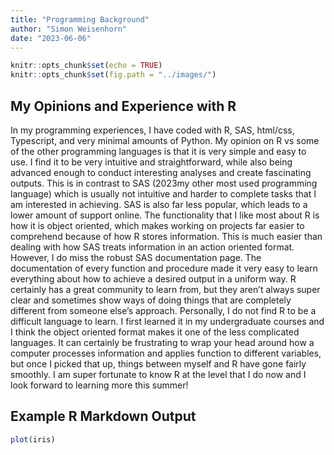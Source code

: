 ```yaml
---
title: "Programming Background"
author: "Simon Weisenhorn"
date: "2023-06-06"
---
```


```r
knitr::opts_chunk$set(echo = TRUE)
knitr::opts_chunk$set(fig.path = "../images/")
```

## My Opinions and Experience with R

  In my programming experiences, I have coded with R, SAS, html/css, Typescript,
and very minimal amounts of Python. My opinion on R vs some of the other 
programming languages is that it is very simple and easy to use. I find it to be
very intuitive and straightforward, while also being advanced enough to conduct
interesting analyses and create fascinating outputs. This is in contrast to SAS
(2023my other most used programming language) which is usually not intuitive and 
harder to complete tasks that I am interested in achieving. SAS is also far less
popular, which leads to a lower amount of support online.
  The functionality that I like most about R is how it is object oriented, which
makes working on projects far easier to comprehend because of how R stores 
information. This is much easier than dealing with how SAS treats information
in an action oriented format. However, I do miss the robust SAS documentation
page. The documentation of every function and procedure made it very easy to 
learn everything about how to achieve a desired output in a uniform way. R
certainly has a great community to learn from, but they aren't always super 
clear and sometimes show ways of doing things that are completely different from
someone else's approach.
  Personally, I do not find R to be a difficult language to learn. I first 
learned it in my undergraduate courses and I think the object oriented format
makes it one of the less complicated languages. It can certainly be frustrating
to wrap your head around how a computer processes information and applies
function to different variables, but once I picked that up, things between
myself and R have gone fairly smoothly. I am super fortunate to know R at the 
level that I do now and I look forward to learning more this summer!

## Example R Markdown Output

```r
plot(iris)
```
